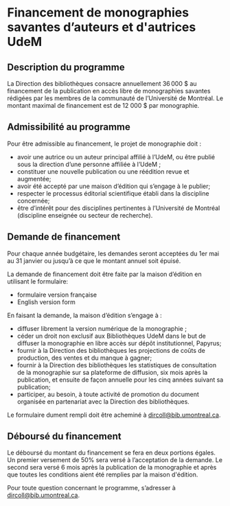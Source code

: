 
# Financement de monographies savantes d’auteurs et d'autrices UdeM

## Description du programme

La Direction des bibliothèques consacre annuellement 36 000 $ au financement de la publication en accès libre de monographies savantes rédigées par les membres de la communauté de l’Université de Montréal. Le montant maximal de financement est de 12 000 $ par monographie.

## Admissibilité au programme

Pour être admissible au financement, le projet de monographie doit :

- avoir une autrice ou un auteur principal affilié à l’UdeM, ou être publié sous la direction d’une personne affiliée à l’UdeM ;
- constituer une nouvelle publication ou une réédition revue et augmentée;
- avoir été accepté par une maison d’édition qui s’engage à le publier;
- respecter le processus éditorial scientifique établi dans la discipline concernée;
- être d’intérêt pour des disciplines pertinentes à l’Université de Montréal (discipline enseignée ou secteur de recherche).

## Demande de financement

Pour chaque année budgétaire, les demandes seront acceptées du 1er mai au 31 janvier ou jusqu’à ce que le montant annuel soit épuisé.

La demande de financement doit être faite par la maison d’édition en utilisant le formulaire:

- <Link to="../../../static/recherche/formulaire_demande-financement.pdf">formulaire version française</Link>
- <Link to="/static/recherche/proposal-form.pdf">English version form</Link>

En faisant la demande, la maison d’édition s’engage à :

- diffuser librement la version numérique de la monographie ;
- céder un droit non exclusif aux Bibliothèques UdeM dans le but de diffuser la monographie en libre accès sur dépôt institutionnel, Papyrus;
- fournir à la Direction des bibliothèques les projections de coûts de production, des ventes et du manque à gagner;
- fournir à la Direction des bibliothèques les statistiques de consultation de la monographie sur sa plateforme de diffusion, six mois après la publication, et ensuite de façon annuelle pour les cinq années suivant sa publication;
- participer, au besoin, à toute activité de promotion du document organisée en partenariat avec la Direction des bibliothèques.

Le formulaire dument rempli doit être acheminé à dircoll@bib.umontreal.ca.

## Déboursé du financement

Le déboursé du montant du financement se fera en deux portions égales. Un premier versement de 50% sera versé à l’acceptation de la demande. Le second sera versé 6 mois après la publication de la monographie et après que toutes les conditions aient été remplies par la maison d'édition.

Pour toute question concernant le programme, s’adresser à dircoll@bib.umontreal.ca.